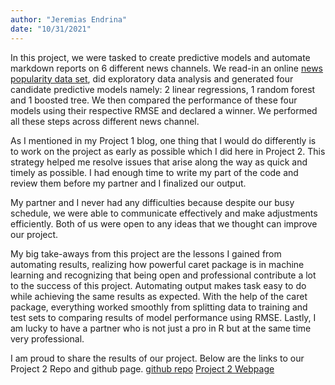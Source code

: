 ```yaml
---
author: "Jeremias Endrina"
date: "10/31/2021"
---
```


In this project, we were tasked to create predictive models and automate markdown reports on 6 different news channels. We read-in an online [news popularity data set]("https://archive.ics.uci.edu/ml/datasets/Online+News+Popularity"), did exploratory data analysis and generated four candidate predictive models namely: 2 linear regressions, 1 random forest and 1 boosted tree. We then compared the performance of these four models using their respective RMSE and declared a winner. We performed all these steps across different news channel.  

As I mentioned in my Project 1 blog, one thing that I would do differently is to work on the project as early as possible which I did here in Project 2. This strategy helped me resolve issues that arise along the way as quick and timely as possible. I had enough time to write my part of the code and review them before my partner and I finalized our output.  

My partner and I never had any difficulties because despite our busy schedule, we were able to communicate effectively and make adjustments efficiently. Both of us were open to any ideas that we thought can improve our project.  

My big take-aways from this project are the lessons I gained from automating results, realizing how powerful caret package is in machine learning and recognizing that being open and professional contribute a lot to the success of this project. Automating output makes task easy to do while achieving the same results as expected. With the help of the caret package, everything worked smoothly from splitting data to training and test sets to comparing results of model performance using RMSE. Lastly, I am lucky to have a partner who is not just a pro in R but at the same time very professional.  

I am proud to share the results of our project. Below are the links to our Project 2 Repo and github page.
[github repo]("https://github.com/jerryendrina/ST558-Project2")
[Project 2 Webpage]("https://jerryendrina.github.io/ST558-Project2/")
